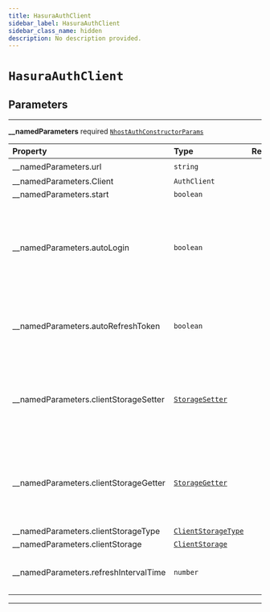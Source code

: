 ```yaml
---
title: HasuraAuthClient
sidebar_label: HasuraAuthClient
sidebar_class_name: hidden
description: No description provided.
---
```


# `HasuraAuthClient`

## Parameters

---

**<span className="parameter-name">\_\_namedParameters</span>** <span className="optional-status">required</span> [`NhostAuthConstructorParams`](/reference/__docgen__/javascript/auth/types/nhost-auth-constructor-params)

| Property                                                                                                            | Type                                                                                   | Required | Notes                                                                                                             |
| :------------------------------------------------------------------------------------------------------------------ | :------------------------------------------------------------------------------------- | :------: | :---------------------------------------------------------------------------------------------------------------- |
| <span className="parameter-name"><span className="light-grey">\_\_namedParameters.</span>url</span>                 | `string`                                                                               |    ✔️    |                                                                                                                   |
| <span className="parameter-name"><span className="light-grey">\_\_namedParameters.</span>Client</span>              | `AuthClient`                                                                           |          |                                                                                                                   |
| <span className="parameter-name"><span className="light-grey">\_\_namedParameters.</span>start</span>               | `boolean`                                                                              |          |                                                                                                                   |
| <span className="parameter-name"><span className="light-grey">\_\_namedParameters.</span>autoLogin</span>           | `boolean`                                                                              |          | When set to true, will parse the url on startup to check if it contains a refresh token to start the session with |
| <span className="parameter-name"><span className="light-grey">\_\_namedParameters.</span>autoRefreshToken</span>    | `boolean`                                                                              |          | When set to true, will automatically refresh token before it expires                                              |
| <span className="parameter-name"><span className="light-grey">\_\_namedParameters.</span>clientStorageSetter</span> | [`StorageSetter`](/reference/__docgen__/javascript/auth/types/storage-setter)          |          | Define a way to set information about the refresh token and its exipration date                                   |
| <span className="parameter-name"><span className="light-grey">\_\_namedParameters.</span>clientStorageGetter</span> | [`StorageGetter`](/reference/__docgen__/javascript/auth/types/storage-getter)          |          | Define a way to get information about the refresh token and its exipration date                                   |
| <span className="parameter-name"><span className="light-grey">\_\_namedParameters.</span>clientStorageType</span>   | [`ClientStorageType`](/reference/__docgen__/javascript/auth/types/client-storage-type) |          |                                                                                                                   |
| <span className="parameter-name"><span className="light-grey">\_\_namedParameters.</span>clientStorage</span>       | [`ClientStorage`](/reference/__docgen__/javascript/auth/types/client-storage)          |          |                                                                                                                   |
| <span className="parameter-name"><span className="light-grey">\_\_namedParameters.</span>refreshIntervalTime</span> | `number`                                                                               |          | Time interval until token refreshes, in seconds                                                                   |

---

